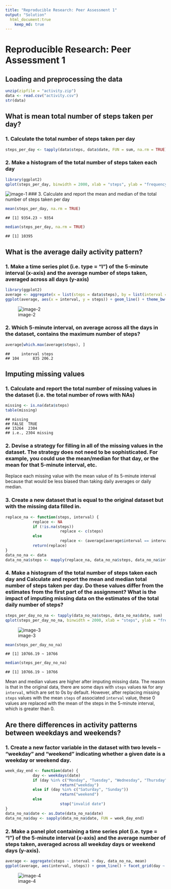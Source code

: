 ```yaml
---
title: "Reproducible Research: Peer Assessment 1"
output: "Solution"
  html_document:true
    keep_md: true
---
```


# Reproducible Research: Peer Assessment 1

## Loading and preprocessing the data

```r
unzip(zipfile = "activity.zip")
data <- read.csv("activity.csv")
str(data)
```


## What is mean total number of steps taken per day?

### 1. Calculate the total number of steps taken per day
```r
steps_per_day <- tapply(data$steps, data$date, FUN = sum, na.rm = TRUE)
```

### 2. Make a histogram of the total number of steps taken each day
```r
library(ggplot2)
qplot(steps_per_day, binwidth = 2000, xlab = "steps", ylab = "frequency", main = "Total Number Of Steps Taken Per Day") + theme_bw()
```

![image-1](https://github.com/anishagarg5/RepData_PeerAssessment1/blob/master/figures/image-1.png) 
### 3. Calculate and report the mean and median of the total number of steps taken per day
```r
mean(steps_per_day, na.rm = TRUE)
```

```
## [1] 9354.23 ~ 9354
```

```r
median(steps_per_day, na.rm = TRUE)
```

```
## [1] 10395
```


## What is the average daily activity pattern?

### 1. Make a time series plot (i.e. type = "l") of the 5-minute interval (x-axis) and the average number of steps taken, averaged across all days (y-axis)
```r
library(ggplot2)
average <- aggregate(x = list(steps = data$steps), by = list(interval = data$interval), mean, na.rm = TRUE)
ggplot(average, aes(x = interval, y = steps)) + geom_line() + theme_bw() + xlab("5-minute interval") + ylab("average number of steps taken") + labs(title = "Average Daily Activity Pattern")
```

![image-2](https://github.com/anishagarg5/RepData_PeerAssessment1/blob/master/figures/image-2.png)

### 2. Which 5-minute interval, on average across all the days in the dataset, contains the maximum number of steps?
```r
average[which.max(average$steps), ]
```

```
##     interval steps
## 104      835 206.2
```


## Imputing missing values

### 1. Calculate and report the total number of missing values in the dataset (i.e. the total number of rows with NAs)
```r
missing <- is.na(data$steps)
table(missing)
```

```
## missing
## FALSE  TRUE 
## 15264  2304
## i.e., 2304 missing
```

### 2. Devise a strategy for filling in all of the missing values in the dataset. The strategy does not need to be sophisticated. For example, you could use the mean/median for that day, or the mean for that 5-minute interval, etc.
Replace each missing value with the mean value of its 5-minute interval because that would be less biased than taking daily averages or daily median.

### 3. Create a new dataset that is equal to the original dataset but with the missing data filled in.
```r
replace_na <- function(steps, interval) {
            replace <- NA
            if (!is.na(steps)) 
                        replace <- c(steps) 
            else 
                        replace <- (average[average$interval == interval, "steps"])
            return(replace)
}
data_no_na <- data
data_no_na$steps <- mapply(replace_na, data_no_na$steps, data_no_na$interval)
```

### 4. Make a histogram of the total number of steps taken each day and Calculate and report the mean and median total number of steps taken per day. Do these values differ from the estimates from the first part of the assignment? What is the impact of imputing missing data on the estimates of the total daily number of steps?
```r
steps_per_day_no_na <- tapply(data_no_na$steps, data_no_na$date, sum)
qplot(steps_per_day_no_na, binwidth = 2000, xlab = "steps", ylab = "frequency", main = "Total Number Of Steps Taken Per Day") + theme_bw()
```

![image-3](https://github.com/anishagarg5/RepData_PeerAssessment1/blob/master/figures/image-3.png) 

```r
mean(steps_per_day_no_na)
```

```
## [1] 10766.19 ~ 10766
```

```r
median(steps_per_day_no_na)
```

```
## [1] 10766.19 ~ 10766
```

Mean and median values are higher after imputing missing data. The reason is that in the original data, there are some days with `steps` values `NA` for any `interval`, which are set to 0s by default. However, after replacing missing `steps` values with the mean `steps` of associated `interval` value, these 0 values are replaced with the mean of the steps in the 5-minute interval, which is greater than 0.

## Are there differences in activity patterns between weekdays and weekends?

### 1. Create a new factor variable in the dataset with two levels – “weekday” and “weekend” indicating whether a given date is a weekday or weekend day.
```r
week_day_end <- function(date) {
            day <- weekdays(date)
            if (day %in% c("Monday", "Tuesday", "Wednesday", "Thursday", "Friday")) 
                        return("weekday") 
            else if (day %in% c("Saturday", "Sunday")) 
                        return("weekend") 
            else 
                        stop("invalid date")
}
data_no_na$date <- as.Date(data_no_na$date)
data_no_na$day <- sapply(data_no_na$date, FUN = week_day_end)
```

### 2. Make a panel plot containing a time series plot (i.e. type = "l") of the 5-minute interval (x-axis) and the average number of steps taken, averaged across all weekday days or weekend days (y-axis). 
```r
average <- aggregate(steps ~ interval + day, data_no_na, mean)
ggplot(average, aes(interval, steps)) + geom_line() + facet_grid(day ~ .) + theme_bw() + xlab("5-minute interval") + ylab("number of steps") + labs(title = "Average Weekend Weekday Activity")
```

![image-4](https://github.com/anishagarg5/RepData_PeerAssessment1/blob/master/figures/image-4.png) 
